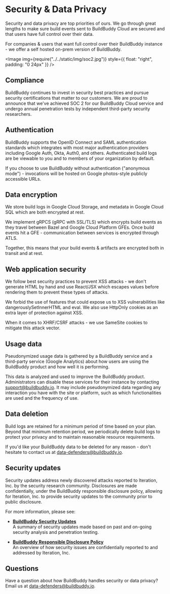 
# Security & Data Privacy

Security and data privacy are top priorities of ours. We go through great lengths to make sure build events sent to BuildBuddy Cloud are secured and that users have full control over their data.

For companies & users that want full control over their BuildBuddy instance - we offer a self hosted on-prem version of BuildBuddy.

<Image img={require("../../static/img/soc2.jpg")} style={{ float: "right", padding: "0 24px" }} />

## Compliance

BuildBuddy continues to invest in security best practices and pursue security certifications that matter to our customers. We are proud to announce that we've achieved SOC 2 for our BuildBuddy Cloud service and undergo annual penetration tests by independent third-party security researchers.

## Authentication

BuildBuddy supports the OpenID Connect and SAML authentication standards which integrates with most major authentication providers including Google Auth, Okta, Auth0, and others. Authenticated build logs are be viewable to you and to members of your organization by default.

If you choose to use BuildBuddy without authentication ("anonymous mode") - invocations will be hosted on Google photos-style publicly accessible URLs.

## Data encryption

We store build logs in Google Cloud Storage, and metadata in Google Cloud SQL which are both encrypted at rest.

We implement gRPCS (gRPC with SSL/TLS) which encrypts build events as they travel between Bazel and Google Cloud Platform GFEs. Once build events hit a GFE - communication between services is encrypted through ATLS.

Together, this means that your build events & artifacts are encrypted both in transit and at rest.

## Web application security

We follow best security practices to prevent XSS attacks - we don't generate HTML by hand and use React/JSX which escapes values before rendering them to prevent these types of attacks.

We forbid the use of features that could expose us to XSS vulnerabilities like dangerouslySetInnerHTML and eval. We also use HttpOnly cookies as an extra layer of protection against XSS.

When it comes to XHRF/CSRF attacks - we use SameSite cookies to mitigate this attack vector.

## Usage data

Pseudonymized usage data is gathered by a BuildBuddy service and a third-party service (Google Analytics) about how users are using the BuildBuddy product and how well it is performing.

This data is analyzed and used to improve the BuildBuddy product. Administrators can disable these services for their instance by contacting support@buildbuddy.io. It may include pseudonymized data regarding any interaction you have with the site or platform, such as which functionalities are used and the frequency of use.

## Data deletion

Build logs are retained for a minimum period of time based on your plan. Beyond that minimum retention period, we periodically delete build logs to protect your privacy and to maintain reasonable resource requirements.

If you'd like your BuildBuddy data to be deleted for any reason - don't hesitate to contact us at data-defenders@buildbuddy.io.

## Security updates

Security updates address newly discovered attacks reported to Iteration, Inc. by the security research community. Disclosures are made confidentially, under the BuildBuddy responsible disclosure policy, allowing for Iteration, Inc. to provide security updates to the community prior to public disclosure.

For more information, please see:

- **[BuildBuddy Security Updates](/security-updates)**<br/>
  A summary of security updates made based on past and on-going security analysis and penetration testing.

- **[BuildBuddy Responsible Disclosure Policy](/security-vulnerability-report)**<br/>
  An overview of how security issues are confidentially reported to and addressed by Iteration, Inc.

## Questions

Have a question about how BuildBuddy handles security or data privacy?
Email us at data-defenders@buildbuddy.io.
